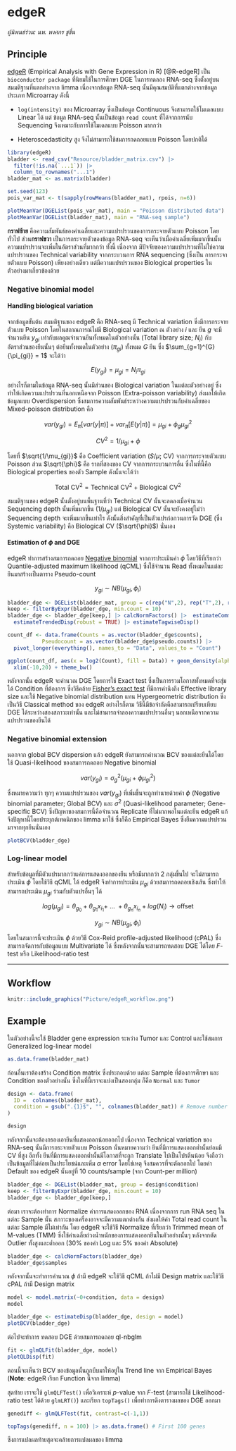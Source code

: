 # edgeR

*ผู้นิพนธ์ร่วม: นพ. พงศกร ชูชื่น*

## Principle

[edgeR](https://bioconductor.org/packages/release/bioc/html/edgeR.html) (Empirical Analysis with Gene Expression in R) [@R-edgeR] เป็น `bioconductor package` ที่นิยมใช้ในการศึกษา DGE ในการทดลอง RNA-seq ซึ่งตั้งอยู่บนสมมติฐานที่แตกต่างจาก limma เนื่องจากข้อมูล RNA-seq นั้นมีคุณสมบัติที่แตกต่างจากข้อมูลประเภท Microarray ดังนี้

-   `log(intensity)` ของ Microarray ซึ่งเป็นข้อมูล Continuous จึงสามารถใช้โมเดลแบบ Linear ได้ แต่ ข้อมูล RNA-seq นั้นเป็นข้อมูล `read count` ที่ได้จากการนับ Sequencing จึงเหมาะกับการใช้โมเดลแบบ Poisson มากกว่า

-   Heteroscedasticity สูง จึงไม่สามารถใช้สมการถดถอยแบบ Poisson โดยปกติได้

```r
library(edgeR)
bladder <- read_csv("Resource/bladder_matrix.csv") |> 
  filter(!is.na(`...1`)) |> 
  column_to_rownames("...1") 
bladder_mat <- as.matrix(bladder)

set.seed(123)
pois_var_mat <- t(sapply(rowMeans(bladder_mat), rpois, n=6))

plotMeanVar(DGEList(pois_var_mat), main = "Poisson distributed data")
plotMeanVar(DGEList(bladder_mat), main = "RNA-seq sample")
```

**กราฟซ้าย** คือความสัมพันธ์ของค่าเฉลี่ยและความแปรปรวนของการกระจายตัวแบบ Poisson โดยทั่วไป ส่วน**กราฟขวา** เป็นการกระจายตัวของข้อมูล RNA-seq จะเห็นว่าเมื่อค่าเฉลี่ยเพิ่มมากขึ้นนั้น ความแปรปรวนจะเพิ่มในอัตราส่วนที่มากกว่า ทั้งนี้ เนื่องจาก มีปัจจัยของความแปรปรวนที่ไม่ใช่ความแปรปรวนของ Technical variability จากกระบวนการ RNA sequencing (ซึ่งเป็น การกระจายตัวแบบ Poisson) เพียงอย่างเดียว แต่มีความแปรปรวนของ Biological properties ในตัวอย่างมาเกี่ยวข้องด้วย

### Negative binomial model

#### Handling biological variation

จากข้อมูลขั้นต้น สมมติฐานของ edgeR คือ RNA-seq มี Technical variation ซึ่งมีการกระจายตัวแบบ Poisson โดยในสถาณการณ์ไม่มี Biological variation ณ ตัวอย่าง $i$ และ ยีน $g$ จะมี จำนวนยีน $y_{gi}$ เท่ากับผลคูณจำนวนยีนทั้งหมดในตัวอย่างนั้น (Total library size; $N_{i}$) กับ อัตราส่วนของยีนนั้นๆ ต่อยีนทั้งหมดในตัวอย่าง ($\pi_{gi}$) ทั้งหมด $G$ ยีน ซึ่ง $\sum_{g=1}^{G}{\pi_{gi}} = 1$ จะได้ว่า

$$
E(y_{gi}) = \mu_{gi} = N_{i}\pi_{gi}
$$

อย่างไรก็ตามในข้อมูล RNA-seq นั้นมีส่วนของ Biological variation ในแต่ละตัวอย่างอยู่ ซึ่งทำให้เกิดความแปรปรวนที่นอกเหนือจาก Poisson (Extra-poisson variability) ส่งผลให้เกิดข้อมูลแบบ Overdispersion ซึ่งสมการความสัมพันธ์ระหว่างความแปรปรวนกับค่าเฉลี่ยของ Mixed-poisson distribution คือ

$$
var(y_{gi}) = E_{\pi}[var(y|\pi)] + var_{\pi}[E(y|\pi)] = \mu_{gi} + \phi_{g}\mu^{2}_{gi}
$$

$$
CV^{2} = 1/\mu_{gi} + \phi
$$

โดยที่ $\sqrt{1/\mu_{gi}}$ คือ Coefficient variation ($S/\mu$; CV) จากการกระจายตัวแบบ Poisson ส่วน $\sqrt{\phi}$ คือ รากที่สองของ CV จากการกระบวนการอื่น ซึ่งในที่นี้คือ Biological properties ของตัว Sample ดังนั้นจะได้ว่า

$$
\text{Total CV}^{2} = \text{Technical CV}^{2} + \text{Biological CV}^{2}
$$

สมมติฐานของ edgeR นั้นตั้งอยู่บนพื้นฐานที่ว่า Technical CV นั้นจะลดลงเมื่อจำนวน Sequencing depth นั้นเพิ่มมากขึ้น ($1/\mu_{gi}$) แต่ Biological CV นั้นจะยังคงอยู่ไม่ว่า Sequencing depth จะเพิ่มมากขึ้นเท่าไร ดังนั้นสิ่งสำคัญที่เป็นตัวแปรก่อกวนการวัด DGE (ซึ่ง Systemic variability) คือ Biological CV ($\sqrt{\phi}$) นั่นเอง

#### Estimation of $\phi$ and DGE

edgeR ทำการสร้างสมการถดถอย [Negative binomial](#poisson-family) จากการประเมินค่า $\phi$ โดยวิธีที่เรียกว่า Quantile-adjusted maximum likelihood (qCML) ซึ่งใช้จำนวน Read ทั้งหมดในแต่ละยีนมาสร้างเป็นตาราง Pseudo-count

$$
y_{gi} \sim NB(\mu_{gi}, \phi_{i})
$$

```r
bladder_dge <- DGEList(bladder_mat, group = c(rep("N",2), rep("T",2), rep("X",2))) 
keep <- filterByExpr(bladder_dge, min.count = 10)
bladder_dge <- bladder_dge[keep,] |> calcNormFactors() |>  estimateCommonDisp() |> 
  estimateTrendedDisp(robust = TRUE) |> estimateTagwiseDisp()

count_df <- data.frame(Counts = as.vector(bladder_dge$counts), 
           Pseudocount = as.vector(bladder_dge$pseudo.counts)) |> 
  pivot_longer(everything(), names_to = "Data", values_to = "Count")

ggplot(count_df, aes(x = log2(Count), fill = Data)) + geom_density(alpha = 0.3) + 
  xlim(-10,20) + theme_bw()
```

หลังจากนั้น edgeR จะคำนวณ DGE โดยการใช้ Exact test ซึ่งเป็นการรวมโอกาสทั้งหมดที่จะสุ่มได้ Condition ที่ต้องการ ซึ่งวิธีคล้าย [Fisher's exact test](#fisher) ที่มีการคำนึงถึง Effective library size และใช้ Negative binomial distribution แทน Hypergeometric distribution ซึ่งเป็นวิธี Classical method ของ edgeR อย่างไรก็ตาม วิธีนี้มีข้อจำกัดคือสามารถเปรียบเทียบ DGE ได้ระหว่างสองสภาวะเท่านั้น และไม่สามารถจำลองความแปรปรวนอื่นๆ นอกเหนือจากความแปรปรวนของยีนได้

### Negative binomial extension

นอกจาก global BCV dispersion แล้ว edgeR ยังสามารถคำนวณ BCV ของแต่ละยีนได้โดยใช้ Quasi-likelihood ของสมการถดถอย Negative binomial

$$
var(y_{gi}) = \sigma^{2}_{g}(\mu_{gi} + \phi\mu_{gi}^{2})
$$

ซึ่งหมายความว่า ทุกๆ ความแปรปรวนของ $var(y_{gi})$ ที่เพิ่มขึ้นจะถูกทำนายด้วยค่า $\phi$ (Negative binomial parameter; Global BCV) และ $\sigma^{2}$ (Quasi-likelihood parameter; Gene-specific BCV) ซึ่งปัญหาของสมการนี้คือจำนวณ Replicate ที่ไม่มากพอในแต่ละยีน edgeR แก้จึงปัญหานี้โดยประยุกต์เทคนิกของ limma มาใช้ ซึ่งก็คือ Empirical Bayes ซึ่งยืมความแปรปรวนมาจากทุกยีนนั่นเอง

```r
plotBCV(bladder_dge)
```

### Log-linear model

สำหรับข้อมูลที่มีตัวแปรมากกว่าแค่การแสดงออกของยีน หรือมีมากกว่า 2 กลุ่มขึ้นไป จะไม่สามารถประเมิน $\phi$ โดยใช้วิธี qCML ได้ edgeR จึงทำการประเมิน $\mu_{gi}$ ด้วยสมการถดถอยเชิงเส้น ซึ่งทำให้สามารถประเมิน $\mu_{gi}$ ร่วมกับตัวแปรอื่นๆ ได้

$$
log(\mu_{gi}) = \theta_{g_{0}} + \theta_{g_{1}}x_{i_{1}} + \ ... \ + \theta_{g_{n}}x_{i_{n}} + log(N_{i}) \rightarrow \text{offset}
$$

$$
y_{gi} \sim NB(\mu_{gi}, \phi_{i})
$$

โดยในสมการนี้จะประเมิน $\phi$ ด้วยวิธี Cox-Reid profile-adjusted likelihood (cPAL) ซึ่งสามารถจัดการกับข้อมูลแบบ Multivariate ได้ ซึ่งหลังจากนั้นจะสามารถทดสอบ DGE ได้โดย $F$-test หรือ Likelihood-ratio test

------------------------------------------------------------------------

## Workflow

```r
knitr::include_graphics("Picture/edgeR_workflow.png")
```

## Example {#edgeR-ex}

ในตัวอย่างนี้จะใช้ Bladder gene expression ระหว่าง Tumor และ Control และใช้สมการ Generalized log-linear model

```r
as.data.frame(bladder_mat)
```

ก่อนอื่นเราต้องสร้าง Condition matrix ซึ่งประกอบด้วย แต่ละ Sample ที่ต้องการศึกษา และ Condition ของตัวอย่างนั้น ซึ่งในที่นี้เราจะแบ่งเป็นสองกลุ่ม ก็คือ `Normal` และ `Tumor`

```r
design <- data.frame(
  ID =  colnames(bladder_mat),
  condition = gsub(".{1}$", "", colnames(bladder_mat)) # Remove number
)

design
```

หลังจากนั้นจะต้องกรองเอายีนที่แสดงออกน้อยออกไป เนื่องจาก Technical variation ของ RNA-seq นั้นมีการกระจายตัวแบบ Poisson นั่นหมายความว่า ยีนที่มีการแสดงออกต่ำนั้นย่อมมี CV ที่สูง อีกทั้ง ยีนที่มีการแสดงออกต่ำนั้นมีโอกาสที่จะถูก Translate ไปเป็นโปรตีนน้อย จึงถือว่าเป็นข้อมูลที่ไม่ค่อยเป็นประโยชน์และเพิ่ม $\alpha$ error โดยใช่เหตุ จึงสมควรที่จะตัดออกไป โดยค่า Default ของ edgeR นั้นอยู่ที่ 10 counts/sample (จาก Count-per million)

```r
bladder_dge <- DGEList(bladder_mat, group = design$condition) 
keep <- filterByExpr(bladder_dge, min.count = 10)
bladder_dge <- bladder_dge[keep,]
```

ต่อมา เราจะต้องทำการ Normalize ค่าการแสดงออกของ RNA เนื่องจากการ run RNA seq ในแต่ละ Sample นั้น สภาวะของเครื่องอาจจะมีความแตกต่างกัน ส่งผลให้ค่า Total read count ในแต่ละ Sample มีไม่เท่ากัน โดย edgeR จะใช้วิธี Normalize ที่เรียกว่า Trimmed mean of M-values (TMM) ซึ่งใช้ค่าเฉลี่ยถ่วงน้ำหนักของการแสดงออกยีนในตัวอย่างนั้นๆ หลังจากตัด Outlier ทั้งสูงและต่ำออก (30% ของค่า Log และ 5% ของค่า Absolute)

```r
bladder_dge <- calcNormFactors(bladder_dge)
bladder_dge$samples
```

หลังจากนั้นจะทำการคำนวณ $\phi$ ถ้ามี edgeR จะใช้วิธี qCML ถ้าไม่มี Design matrix และใช้วิธี cPAL ถ้ามี Design matrix

```r
model <- model.matrix(~0+condition, data = design)
model

bladder_dge <- estimateDisp(bladder_dge, design = model)
plotBCV(bladder_dge)
```

ต่อไปจะทำการ ทดสอบ DGE ด้วยสมการถดถอย ql-nbglm

```r
fit <- glmQLFit(bladder_dge, model)
plotQLDisp(fit)
```

ตอนนี้จะเห็นว่า BCV ของข้อมูลนั้นถูกบีบมาให้อยู่ใน Trend line จาก Empirical Bayes (**Note**: edgeR เรียก Function นี้จาก limma)

สุดท้าย เราจะใช้ `glmQLFTest()` เพื่อวิเคราะห์ $p$-value จาก $F$-test (สามารถใช้ Likelihood-ratio test ได้ด้วย `glmLRT()`) และเรียก `topTags()` เพื่อทำการดึงตารางผลของ DGE ออกมา

```r
genediff <- glmQLFTest(fit, contrast=c(-1,1))

topTags(genediff, n = 100) |> as.data.frame() # First 100 genes
```

ซึงการแปลผลท้ายสุดจะคล้ายการแปลผลของ limma
